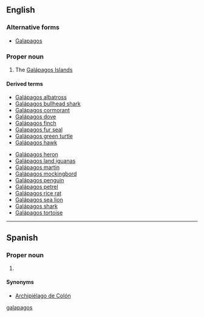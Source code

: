 ==English==

===Alternative forms===
*[[Galapagos]]

===Proper noun===
{{en-proper noun}}

# The [[Galápagos Islands]]

====Derived terms====
{{der-top}}
*[[Galápagos albatross]]
*[[Galápagos bullhead shark]]
*[[Galápagos cormorant]]
*[[Galápagos dove]]
*[[Galápagos finch]]
*[[Galapagos fur seal]]
*[[Galápagos green turtle]]
*[[Galápagos hawk]]
{{der-mid}}
*[[Galápagos heron]]
*[[Galápagos land iguanas]]
*[[Galápagos martin]]
*[[Galápagos mockingbord]]
*[[Galápagos penguin]]
*[[Galápagos petrel]]
*[[Galápagos rice rat]]
*[[Galápagos sea lion]]
*[[Galápagos shark]]
*[[Galápagos tortoise]]
{{der-bottom}}

[[Category:English terms spelled with Á|galapagos]]

----
==Spanish==
===Proper noun===
{{es-proper noun}}

# {{l/en|Galápagos}}

====Synonyms====
* [[Archipiélago de Colón]]